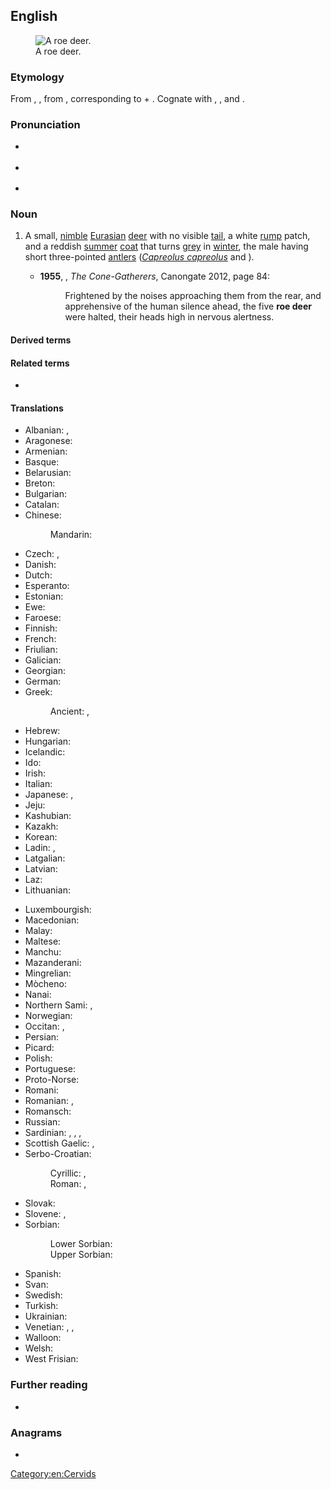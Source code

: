 {{also|roedeer}}
==English==
[[Image:Capreolus capreolus (Marek Szczepanek).jpg|thumb|A roe deer.]]

===Etymology===
From {{inh|en|enm|ro der}}, {{m|enm|roadeor}}, from {{inh|en|ang|rāhdēor|t=roe deer}}, corresponding to {{m|en|roe}} + {{m|en|deer}}. Cognate with {{cog|is|rádýr}}, {{cog|sv|rådjur}}, {{cog|no|-}} and {{cog|da|rådyr}}.

===Pronunciation===
* {{a|RP}} {{IPA|en|/ˈɹəʊˌdɪə/|nocount=1}}
* {{a|GA}} {{IPA|en|/ˈɹoʊˌdɪɹ/|nocount=1}}
* {{audio|en|en-uk-roe deer.ogg|Audio (UK)}}

===Noun===
{{en-noun|roe deer}}

# A small, [[nimble]] [[Eurasian]] [[deer]] with no visible [[tail]], a white [[rump]] patch, and a reddish [[summer]] [[coat]] that turns [[grey]] in [[winter]], the male having short three-pointed [[antlers]] (''[[Capreolus capreolus]]'' and {{taxlink|Capreolus pygargus|species|ver=180810}}).
#: {{syn|en|chevreuil|roe}}
#* '''1955''', {{w|Robin Jenkins}}, ''The Cone-Gatherers'', Canongate 2012, page 84:
#*: Frightened by the noises approaching them from the rear, and apprehensive of the human silence ahead, the five '''roe deer''' were halted, their heads high in nervous alertness.

====Derived terms====
{{der3|en
|[[western roe deer]] (''{{ll|mul|Capreolus capreolus}}'')
|{{vern|eastern roe deer}} ({{taxlink|Capreolus pygargus|species|ver=180810}})
|{{vern|Siberian roe deer}} ({{taxlink|Capreolus pygargus|species|ver=180810}})
}}

====Related terms====
* {{l|en|roebuck}}

====Translations====
{{trans-top|small deer species, ''Capreolus capreolus''}}
* Albanian: {{t+|sq|kaprolle|f}}, {{t+|sq|sorkadhe|f}}
* Aragonese: {{t|an|corzo|m}}
* Armenian: {{t+|hy|այծյամ}}
* Basque: {{t+|eu|orkatz}}
* Belarusian: {{t|be|казу́ля|f}}
* Breton: {{t+|br|yourc’h|m}}
* Bulgarian: {{t+|bg|сърна́}}
* Catalan: {{t+|ca|cabirol|m}}
* Chinese:
*: Mandarin: {{t+|cmn|西方狍|tr=xīfāngpáo}}
* Czech: {{t+|cs|srna|f}}, {{t+|cs|srnec|m}}
* Danish: {{t|da|rådyr}}
* Dutch: {{t+|nl|ree|m}}
* Esperanto: {{t|eo|kapreolo}}
* Estonian: {{t+|et|metskits}}
* Ewe: {{t|ee|afia|n}}
* Faroese: {{t|fo|rádýr}}
* Finnish: {{t+|fi|metsäkauris}}
* French: {{t+|fr|chevreuil|m}}
* Friulian: {{t|fur|cjavrûl|m}}
* Galician: {{t+|gl|corzo|m}}
* Georgian: {{t|ka|შველი}}
* German: {{t+|de|Reh|n}}
* Greek: {{t+|el|ζαρκάδι|n}}
*: Ancient: {{t|grc|δορκάς|f}}, {{t|grc|πρόξ|f}}
* Hebrew: {{t|he|אַיַּל הַכַּרְמֶל|m|tr=ayál hakarmél}}
* Hungarian: {{t+|hu|őz}}
* Icelandic: {{t|is|rádýr}}
* Ido: {{t+|io|kapreolo}}
* Irish: {{t|ga|fia odhar|m}}
* Italian: {{t+|it|capriolo|m}}
* Japanese: {{t+|ja|麕|tr=[[ノロ]], noro}}, {{t|ja|麕鹿|tr=[[ノロジカ]], norojika}}
* Jeju: {{t|jje|노리}}
* Kashubian: {{t|csb|Eùropejskô sarna}}
* Kazakh: {{t|kk|елік}}
* Korean: {{t+|ko|노루}}
* Ladin: {{t|lld|rehl|m}}, {{t|lld|capriol|m}}
* Latgalian: {{t|ltg|meža koza|f}}
* Latvian: {{t|lv|stirna}}
* Laz: {{t|lzz|მსქვერი}}
* Lithuanian: {{t|lt|stirna|f}}
{{trans-mid}}
* Luxembourgish: {{t+|lb|Réi|n}}
* Macedonian: {{t|mk|срна}}
* Malay: {{t|ms|kijang}}
* Maltese: {{t|mt|ċerfa}}
* Manchu: {{t|mnc|ᡤᡳᠣ}}
* Mazanderani: {{t|mzn|شوکا}}
* Mingrelian: {{t|xmf|სქვერი}}
* Mòcheno: {{t|mhn|reach|n}}
* Nanai: {{t|gld|гиу}}
* Northern Sami: {{t-check|se|ruoigu}}, {{t-check|se|vuovderuoigu}}
* Norwegian: {{t+|no|rådyr|n}}
* Occitan: {{t+|oc|cabiròl|m}}, {{t+|oc|cabròl|m}}
* Persian: {{t+|fa|شوکا|tr=šukâ}}
* Picard: {{t|pcd|chevreu}}
* Polish: {{t+|pl|sarna}}
* Portuguese: {{t+|pt|corço|m}}
* Proto-Norse: {{t|gmq-pro|ᚱᚨᛇᚺᚨᚾ}}
* Romani: {{t|rom|kaperiwara|f}}
* Romanian: {{t+|ro|căprior|m}}, {{t+|ro|căprioară|f}}
* Romansch: {{t|rom|chavriel|m}}
* Russian: {{t+|ru|косу́ля|f}}
* Sardinian: {{t|sc|crabiolu}}, {{t|sc|bettu}}, {{t|sc|betta}}, {{t|sc|crabolu}}
* Scottish Gaelic: {{t+|gd|earb|f}}, {{t|gd|seang|m}}
* Serbo-Croatian:
*: Cyrillic: {{t|sh|ср́на|f}}, {{t|sh|ср̀нда̄ћ|m}}
*: Roman: {{t+|sh|sŕna|f}}, {{t+|sh|sr̀ndāć|m}}
* Slovak: {{t|sk|srna|f}}
* Slovene: {{t|sl|srna|f}}, {{t|sl|srnjak|m}}
* Sorbian:
*: Lower Sorbian: {{t|dsb|sarna|f}}
*: Upper Sorbian: {{t|hsb|sarna|f}}
* Spanish: {{t+|es|corzo|m}}
* Svan: {{t|sva|ილუ̂}}
* Swedish: {{t+|sv|rådjur}}
* Turkish: {{t+|tr|karaca}}
* Ukrainian: {{t|uk|козу́ля|f}}
* Venetian: {{t|vec|caoriól}}, {{t|vec|cavriól}}, {{t|vec|cavriòło}}
* Walloon: {{t+|wa|tchivroû}}
* Welsh: {{t+|cy|iwrch|m}}
* West Frisian: {{t+|fy|ree}}
{{trans-bottom}}

===Further reading===
* {{pedia}}

===Anagrams===
* {{anagrams|en|a=deeeorr|reerode}}

[[Category:en:Cervids]]